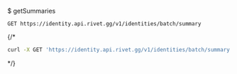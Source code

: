 $ getSummaries
```
GET https://identity.api.rivet.gg/v1/identities/batch/summary
```


{/*<RequestExample>
```bash curl
curl -X GET 'https://identity.api.rivet.gg/v1/identities/batch/summary'
```
</RequestExample>*/}
